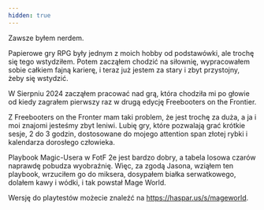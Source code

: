 ```yaml
---
hidden: true
---
```


Zawsze byłem nerdem.

Papierowe gry RPG były jednym z moich hobby od podstawówki, ale trochę się tego
wstydziłem. Potem zacząłem chodzić na siłownię, wypracowałem sobie całkiem fajną
karierę, i teraz już jestem za stary i zbyt przystojny, żeby się wstydzić.

W Sierpniu 2024 zacząłem pracować nad grą, która chodziła mi po głowie od kiedy
zagrałem pierwszy raz w drugą edycję Freebooters on the Frontier.

Z Freebooters on the Fronter mam taki problem, że jest trochę za duża, a ja i
moi znajomi jesteśmy zbyt leniwi. Lubię gry, które pozwalają grać krótkie sesje,
2 do 3 godzin, dostosowane do mojego attention span złotej rybki i kalendarza
dorosłego człowieka.

Playbook Magic-Usera w FotF 2e jest bardzo dobry, a tabela losowa czarów
naprawdę pobudza wyobraźnię. Więc, za zgodą Jasona, wziąłem ten playbook,
wrzuciłem go do miksera, dosypałem białka serwatkowego, dolałem kawy i wódki, i
tak powstał Mage World.

Wersję do playtestów możecie znaleźć na https://haspar.us/s/mageworld.
